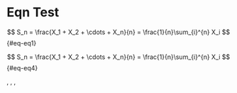 # Eqn Test

$$
S_n = \frac{X_1 + X_2 + \cdots + X_n}{n}
      = \frac{1}{n}\sum_{i}^{n} X_i
$$ {#eq-eq1}

\begin{align}
a & = b + c \label{eq2} \\
c & = d + e \label{eq3}
\end{align}

$$
S_n = \frac{X_1 + X_2 + \cdots + X_n}{n}
      = \frac{1}{n}\sum_{i}^{n} X_i
$$ {#eq-eq4}

\eqref{eq-eq1}, \eqref{eq2}, \eqref{eq3}, \eqref{eq-eq4}